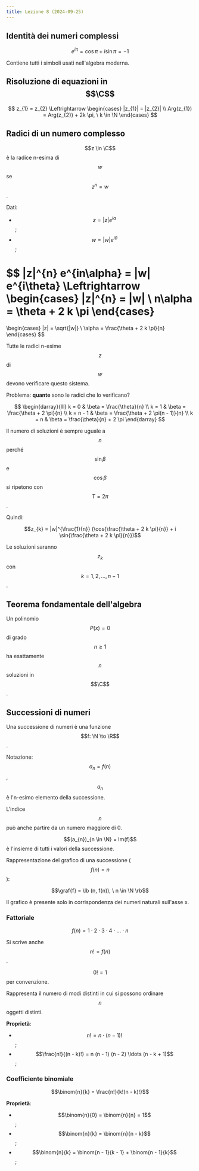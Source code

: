 ```yaml
---
title: Lezione 8 (2024-09-25)
---
```



## Identità dei numeri complessi

$$e^{i \pi} = \cos{\pi} + i \sin{\pi} = -1$$

Contiene tutti i simboli usati nell'algebra moderna.

## Risoluzione di equazioni in $$\C$$

$$
z_{1} = z_{2}
\Leftrightarrow
\begin{cases}
|z_{1}| = |z_{2}| \\
Arg(z_{1}) = Arg(z_{2}) + 2k \pi, \ k \in \N
\end{cases}
$$

## Radici di un numero complesso

$$z \in \C$$ è la radice n-esima di $$w$$ se $$z^{n} = w$$.

Dati:

- $$z = |z| e^{i \alpha}$$;
- $$w = |w| e^{i \theta}$$;

$$
|z|^{n} e^{in\alpha} = |w| e^{i\theta}
\Leftrightarrow
\begin{cases}
|z|^{n} = |w| \\
n\alpha = \theta + 2 k \pi
\end{cases}
=
\begin{cases}
|z| = \sqrt{|w|} \\
\alpha = \frac{\theta + 2 k \pi}{n}
\end{cases}
$$

Tutte le radici n-esime $$z$$ di $$w$$ devono verificare questo sistema.

Problema: **quante** sono le radici che lo verificano?

$$
\begin{darray}{lll}
k = 0     & \beta = \frac{\theta}{n}                \\
k = 1     & \beta = \frac{\theta + 2 \pi}{n}        \\
k = n - 1 & \beta = \frac{\theta + 2 \pi(n - 1)}{n} \\
k = n     & \beta = \frac{\theta}{n} + 2 \pi
\end{darray}
$$

Il numero di soluzioni è sempre uguale a $$n$$ perché $$\sin{\beta}$$ e
$$\cos{\beta}$$ si ripetono con $$T = 2 \pi$$.

Quindi:

$$z_{k} = |w|^{\frac{1}{n}} (\cos{\frac{\theta + 2 k \pi}{n}} + i \sin{\frac{\theta + 2 k \pi}{n}})$$

Le soluzioni saranno $$z_{k}$$ con $$k = 1, 2, \ldots, n - 1$$.

## Teorema fondamentale dell'algebra

Un polinomio $$P(x) = 0$$ di grado $$n \geq 1$$ ha esattamente $$n$$ soluzioni
in $$\C$$.

## Successioni di numeri

Una successione di numeri è una funzione $$f: \N \to \R$$.

Notazione: $$a_{n} = f(n)$$, $$a_{n}$$ è l'n-esimo elemento della successione.

L'indice $$n$$ può anche partire da un numero maggiore di 0.

$$(a_{n})_{n \in \N} = Im(f)$$ è l'insieme di tutti i valori della successione.

Rappresentazione del grafico di una successione ($$f(n) = n$$):

<Desmos graph="3q85sbk8ek" />

$$\graf{f} = \lb (n, f(n)), \ n \in \N \rb$$

Il grafico è presente solo in corrispondenza dei numeri naturali sull'asse x.

### Fattoriale

$$f(n) = 1 \cdot 2 \cdot 3 \cdot 4 \cdot \ldots \cdot n$$

Si scrive anche $$n! = f(n)$$.

$$0! = 1$$ per convenzione.

Rappresenta il numero di modi distinti in cui si possono ordinare $$n$$ oggetti
distinti.

**Proprietà**:

- $$n! = n \cdot (n - 1)!$$;
- $$\frac{n!}{(n - k)!} = n (n - 1) (n - 2) \ldots (n - k + 1)$$;

### Coefficiente binomiale

$$\binom{n}{k} = \frac{n!}{k!(n - k)!}$$

**Proprietà**:

- $$\binom{n}{0} = \binom{n}{n} = 1$$;
- $$\binom{n}{k} = \binom{n}{n - k}$$;
- $$\binom{n}{k} = \binom{n - 1}{k - 1} + \binom{n - 1}{k}$$;
